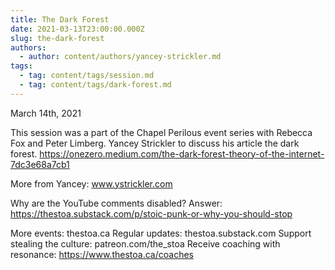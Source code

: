 ```yaml
---
title: The Dark Forest
date: 2021-03-13T23:00:00.000Z
slug: the-dark-forest
authors:
  - author: content/authors/yancey-strickler.md
tags:
  - tag: content/tags/session.md
  - tag: content/tags/dark-forest.md
---
```


March 14th, 2021

This session was a part of the Chapel Perilous event series with Rebecca Fox and Peter Limberg.  Yancey Strickler to discuss his article the dark forest. https://onezero.medium.com/the-dark-forest-theory-of-the-internet-7dc3e68a7cb1

More from Yancey: www.ystrickler.com

Why are the YouTube comments disabled? Answer: https://thestoa.substack.com/p/stoic-punk-or-why-you-should-stop

More events: thestoa.ca
Regular updates: thestoa.substack.com
Support stealing the culture: patreon.com/the_stoa
Receive coaching with resonance: https://www.thestoa.ca/coaches
